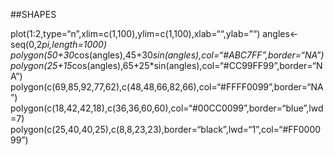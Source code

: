 ##SHAPES

plot(1:2,type="n",xlim=c(1,100),ylim=c(1,100),xlab="",ylab="")
angles<-seq(0,2*pi,length=1000)
polygon(50+30*cos(angles),45+30*sin(angles),col="#ABC7FF",border="NA")
polygon(25+15*cos(angles),65+25*sin(angles),col="#CC99FF99",border="NA")
polygon(c(69,85,92,77,62),c(48,48,66,82,66),col="#FFFF0099",border="NA")
polygon(c(18,42,42,18),c(36,36,60,60),col="#00CC0099",border="blue",lwd=7)
polygon(c(25,40,40,25),c(8,8,23,23),border="black",lwd="1",col="#FF000099")